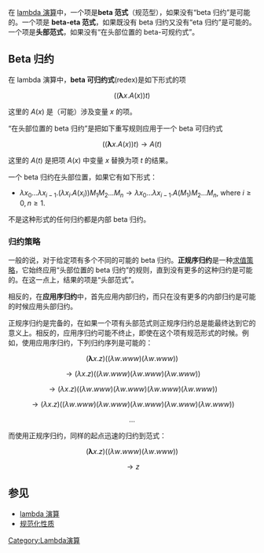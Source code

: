 在 [[lambda_演算|lambda 演算]]中，一个项是'''beta 范式'''（规范型），如果没有“beta 归约”是可能的。一个项是 '''beta-eta 范式'''，如果既没有 beta 归约又没有“eta 归约”是可能的。一个项是'''头部范式'''，如果没有“在头部位置的 beta-可规约式”。

== Beta 归约 ==

在 lambda 演算中，'''beta 可归约式'''(redex)是如下形式的项

:<math> ((\mathbf{\lambda} x . A(x)) t) </math>

这里的 <math>A(x)</math> 是（可能）涉及变量 <math>x</math> 的项。

“在头部位置的 beta 归约”是把如下重写规则应用于一个 beta 可归约式

:<math> ((\mathbf{\lambda} x . A(x)) t) \rightarrow A(t)</math>

这里的 <math>A(t)</math> 是把项 <math>A(x)</math> 中变量 <math>x</math> 替换为项 <math>t</math> 的结果。

一个 beta 归约在头部位置，如果它有如下形式：

* <math> \lambda x_0 \ldots \lambda x_{i-1} . (\lambda x_i . A(x_i)) M_1 M_2 \ldots M_n \rightarrow
         \lambda x_0 \ldots \lambda x_{i-1} . A(M_1) M_2 \ldots M_n </math>, where <math> i \geq 0, n \geq 1 </math>.

不是这种形式的任何归约都是内部 beta 归约。

=== 归约策略 ===

一般的说，对于给定项有多个不同的可能的 beta 归约。'''正规序归约'''是一种[[求值策略|求值策略]]，它始终应用“头部位置的 beta 归约”的规则，直到没有更多的这种归约是可能的。在这一点上，结果的项是“头部范式”。

相反的，在'''应用序归约'''中，首先应用内部归约，而只在没有更多的内部归约是可能的时候应用头部归约。

正规序归约是完备的，在如果一个项有头部范式则正规序归约总是能最终达到它的意义上。相反的，应用序归约可能不终止，即使在这个项有规范形式的时候。例如，使用应用序归约，下列归约序列是可能的：

:<math> (\mathbf{\lambda} x . z) ((\lambda w. w w w) (\lambda w. w w w)) </math>
:<math> \rightarrow (\lambda x . z) ((\lambda w. w w w) (\lambda w. w w w) (\lambda w. w w w))</math>
:<math> \rightarrow (\lambda x . z) ((\lambda w. w w w) (\lambda w. w w w) (\lambda w. w w w) (\lambda w. w w w))</math>
:<math> \rightarrow (\lambda x . z) ((\lambda w. w w w) (\lambda w. w w w) (\lambda w. w w w) (\lambda w. w w w) (\lambda w. w w w))</math>
:<math>\ldots</math>

而使用正规序归约，同样的起点迅速的归约到范式：

:<math> (\mathbf{\lambda} x . z) ((\lambda w. w w w) (\lambda w. w w w)) </math>
:<math> \rightarrow z </math>

== 参见 ==
* [[lambda_演算|lambda 演算]]
* [[规范化性质|规范化性质]]

[[Category:Lambda演算|Category:Lambda演算]]